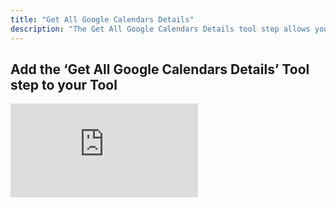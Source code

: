 ```yaml
---
title: "Get All Google Calendars Details"
description: "The Get All Google Calendars Details tool step allows you to get information about all your Google Calendars"
---
```


## Add the ‘Get All Google Calendars Details’ Tool step to your Tool

<div style={{ width:"100%",position:"relative",paddingTop:"81%" }}>
<iframe src="https://app.supademo.com/embed/cmdmg8qbf2cel1c4c41eb6hox?embed_v=2" frameBorder="0" title="Add the Get All Google Calendars Details Tool step to your Tool" allow="clipboard-write" webkitallowfullscreen="true" mozallowfullscreen="true" allowfullscreen style={{ position:"absolute",top:0,left:0,width:"100%",height:"100%",border:"3px solid #5E43CE",borderRadius:"10px" }} />

</div>



You can add the ‘Get All Google Calendars Details’ Tool step to your Tool by:

1. Creating a new Tool, then searching for the ‘Get All Google Calendars Details’ Tool step
2. Select the Google account you would like to use
3. Click 'Run step' to test out the Tool


## Frequently asked questions (FAQs)
<AccordionGroup>
<Accordion title="What type of information can I get?">
  You can get the calendar ID, calendar name, description, access level and timezone of all your Google Calendars.
</Accordion>
<Accordion title="Does this include shared calendars?">
  Yes, this tool will return details for all calendars you have access to, including calendars that have been shared with you and calendars you've subscribed to.
</Accordion>
<Accordion title="Does this tool return calendar events?">
  No, this tool only returns calendar details (name, ID, description, etc.). To get calendar events, use the [Get Events from Google Calendar](/tool/tool-steps/google-calendar/get-events-from-google-calendar) tool step.
</Accordion>
</AccordionGroup>